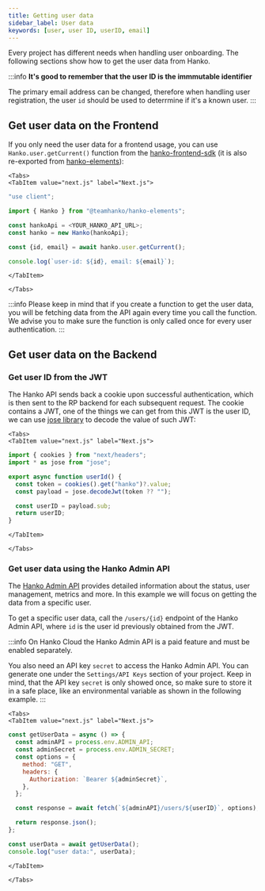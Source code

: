 ```yaml
---
title: Getting user data
sidebar_label: User data
keywords: [user, user ID, userID, email]
---
```



Every project has different needs when handling user onboarding. The following sections show how to get the user data from Hanko.

:::info
**It's good to remember that the user ID is the immmutable identifier**

The primary email address can be changed, therefore when handling user registration, the user `id` should be used to
deterrmine if it's a known user.
:::

## Get user data on the Frontend

If you only need the user data for a frontend usage, you can use `Hanko.user.getCurrent()` function from the
[hanko-frontend-sdk](https://www.npmjs.com/package/@teamhanko/hanko-frontend-sdk) (it is also re-exported from
[hanko-elements](https://www.npmjs.com/package/@teamhanko/hanko-elements)):

```mdx-code-block
<Tabs>
<TabItem value="next.js" label="Next.js">
```

```js
"use client";

import { Hanko } from "@teamhanko/hanko-elements";

const hankoApi = <YOUR_HANKO_API_URL>;
const hanko = new Hanko(hankoApi);

const {id, email} = await hanko.user.getCurrent();

console.log(`user-id: ${id}, email: ${email}`);
```

```mdx-code-block
</TabItem>

</Tabs>
```

:::info
Please keep in mind that if you create a function to get the
user data, you will be fetching data from the API again every
time you call the function. We advise you to make sure the function
is only called once for every user authentication.
:::

## Get user data on the Backend

### Get user ID from the JWT

The Hanko API sends back a cookie upon successful authentication, which is then sent to the RP backend for each subsequent
request. The cookie contains a JWT, one of the things we can get from this JWT is the user ID, we can use [jose library](https://www.npmjs.com/package/jose)
to decode the value of such JWT:

```mdx-code-block
<Tabs>
<TabItem value="next.js" label="Next.js">
```

```js
import { cookies } from "next/headers";
import * as jose from "jose";

export async function userId() {
  const token = cookies().get("hanko")?.value;
  const payload = jose.decodeJwt(token ?? "");

  const userID = payload.sub;
  return userID;
}
```

```mdx-code-block
</TabItem>

</Tabs>
```

### Get user data using the Hanko Admin API

The [Hanko Admin API](https://docs.hanko.io/api/admin) provides detailed information about the status, user management, metrics and more. In this example we will focus on
getting the data from a specific user.

To get a specific user data, call the `/users/{id}` endpoint of the Hanko Admin API, where `id` is the user id previously obtained from the JWT.

:::info
On Hanko Cloud the Hanko Admin API is a paid feature and must be enabled separately.

You also need an API key `secret` to access the Hanko Admin API. You can generate one under the `Settings/API Keys` section of your project.
Keep in mind, that the API key `secret` is only showed once, so make sure to store it in a safe place, like an environmental variable as shown in the following example.
:::

```mdx-code-block
<Tabs>
<TabItem value="next.js" label="Next.js">
```

```js
const getUserData = async () => {
  const adminAPI = process.env.ADMIN_API;
  const adminSecret = process.env.ADMIN_SECRET;
  const options = {
    method: "GET",
    headers: {
      Authorization: `Bearer ${adminSecret}`,
    },
  };

  const response = await fetch(`${adminAPI}/users/${userID}`, options);

  return response.json();
};

const userData = await getUserData();
console.log("user data:", userData);
```

```mdx-code-block
</TabItem>

</Tabs>
```
